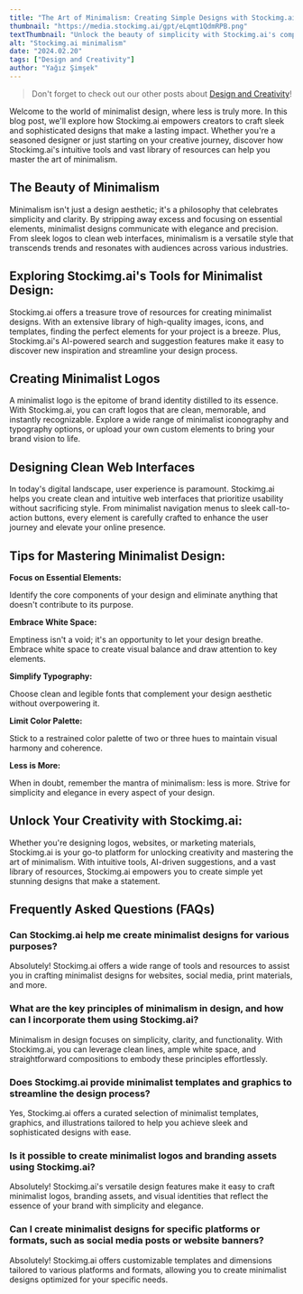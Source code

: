 ```yaml
---
title: "The Art of Minimalism: Creating Simple Designs with Stockimg.ai"
thumbnail: "https://media.stockimg.ai/gpt/eLqmt1QdmRPB.png"
textThumbnail: "Unlock the beauty of simplicity with Stockimg.ai's comprehensive guide to minimalist design. Explore intuitive tools, curated templates, and expert tips to create elegant and impactful designs that resonate with minimalist aesthetics."
alt: "Stockimg.ai minimalism"
date: "2024.02.20"
tags: ["Design and Creativity"]
author: "Yağız Şimşek"
---
```


<CustomImage
    src="https://media.stockimg.ai/gpt/eLqmt1QdmRPB.png"
    alt="Stockimg.ai minimalism"
/>

> Don't forget to check out our other posts about [Design and Creativity](https://stockimg.ai/blog/design-and-creativity)!

Welcome to the world of minimalist design, where less is truly more. In this blog post, we'll explore how Stockimg.ai empowers creators to craft sleek and sophisticated designs that make a lasting impact. Whether you're a seasoned designer or just starting on your creative journey, discover how Stockimg.ai's intuitive tools and vast library of resources can help you master the art of minimalism.

## The Beauty of Minimalism

Minimalism isn't just a design aesthetic; it's a philosophy that celebrates simplicity and clarity. By stripping away excess and focusing on essential elements, minimalist designs communicate with elegance and precision. From sleek logos to clean web interfaces, minimalism is a versatile style that transcends trends and resonates with audiences across various industries.

## Exploring Stockimg.ai's Tools for Minimalist Design:

Stockimg.ai offers a treasure trove of resources for creating minimalist designs. With an extensive library of high-quality images, icons, and templates, finding the perfect elements for your project is a breeze. Plus, Stockimg.ai's AI-powered search and suggestion features make it easy to discover new inspiration and streamline your design process.

## Creating Minimalist Logos

A minimalist logo is the epitome of brand identity distilled to its essence. With Stockimg.ai, you can craft logos that are clean, memorable, and instantly recognizable. Explore a wide range of minimalist iconography and typography options, or upload your own custom elements to bring your brand vision to life.

## Designing Clean Web Interfaces

In today's digital landscape, user experience is paramount. Stockimg.ai helps you create clean and intuitive web interfaces that prioritize usability without sacrificing style. From minimalist navigation menus to sleek call-to-action buttons, every element is carefully crafted to enhance the user journey and elevate your online presence.

## Tips for Mastering Minimalist Design:

**Focus on Essential Elements:**

Identify the core components of your design and eliminate anything that doesn't contribute to its purpose.

**Embrace White Space:** 

Emptiness isn't a void; it's an opportunity to let your design breathe. Embrace white space to create visual balance and draw attention to key elements.

**Simplify Typography:**

Choose clean and legible fonts that complement your design aesthetic without overpowering it.

**Limit Color Palette:**

Stick to a restrained color palette of two or three hues to maintain visual harmony and coherence.

**Less is More:**

When in doubt, remember the mantra of minimalism: less is more. Strive for simplicity and elegance in every aspect of your design.

## Unlock Your Creativity with Stockimg.ai:

Whether you're designing logos, websites, or marketing materials, Stockimg.ai is your go-to platform for unlocking creativity and mastering the art of minimalism. With intuitive tools, AI-driven suggestions, and a vast library of resources, Stockimg.ai empowers you to create simple yet stunning designs that make a statement.

## Frequently Asked Questions (FAQs)

### Can Stockimg.ai help me create minimalist designs for various purposes?

Absolutely! Stockimg.ai offers a wide range of tools and resources to assist you in crafting minimalist designs for websites, social media, print materials, and more.

### What are the key principles of minimalism in design, and how can I incorporate them using Stockimg.ai?

Minimalism in design focuses on simplicity, clarity, and functionality. With Stockimg.ai, you can leverage clean lines, ample white space, and straightforward compositions to embody these principles effortlessly.

### Does Stockimg.ai provide minimalist templates and graphics to streamline the design process?

Yes, Stockimg.ai offers a curated selection of minimalist templates, graphics, and illustrations tailored to help you achieve sleek and sophisticated designs with ease.

### Is it possible to create minimalist logos and branding assets using Stockimg.ai?

Absolutely! Stockimg.ai's versatile design features make it easy to craft minimalist logos, branding assets, and visual identities that reflect the essence of your brand with simplicity and elegance.

### Can I create minimalist designs for specific platforms or formats, such as social media posts or website banners?

Absolutely! Stockimg.ai offers customizable templates and dimensions tailored to various platforms and formats, allowing you to create minimalist designs optimized for your specific needs.